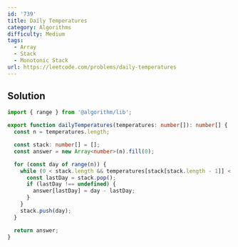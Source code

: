 ```yaml
---
id: '739'
title: Daily Temperatures
category: Algorithms
difficulty: Medium
tags:
  - Array
  - Stack
  - Monotonic Stack
url: https://leetcode.com/problems/daily-temperatures
---
```


## Solution

```typescript filename="solution.ts" copy
import { range } from '@algorithm/lib';

export function dailyTemperatures(temperatures: number[]): number[] {
  const n = temperatures.length;

  const stack: number[] = [];
  const answer = new Array<number>(n).fill(0);

  for (const day of range(n)) {
    while (0 < stack.length && temperatures[stack[stack.length - 1]] < temperatures[day]) {
      const lastDay = stack.pop();
      if (lastDay !== undefined) {
        answer[lastDay] = day - lastDay;
      }
    }
    stack.push(day);
  }

  return answer;
}
```
